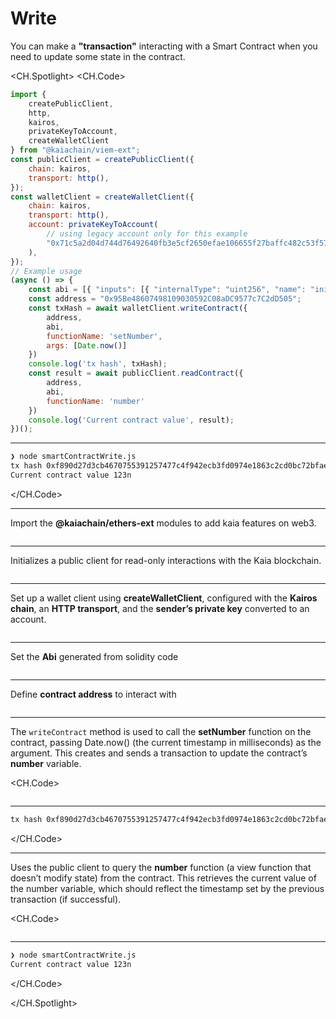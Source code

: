 # Write

You can make a **"transaction"** interacting with a Smart Contract when you need to update some state in the contract.

<CH.Spotlight>
<CH.Code>

```js smartContractWrite.js
import {
    createPublicClient,
    http,
    kairos,
    privateKeyToAccount,
    createWalletClient
} from "@kaiachain/viem-ext";
const publicClient = createPublicClient({
    chain: kairos,
    transport: http(),
});
const walletClient = createWalletClient({
    chain: kairos,
    transport: http(),
    account: privateKeyToAccount(
        // using legacy account only for this example
        "0x71c5a2d04d744d76492640fb3e5cf2650efae106655f27baffc482c53f57dca2"
    ),
});
// Example usage
(async () => {
    const abi = [{ "inputs": [{ "internalType": "uint256", "name": "initNumber", "type": "uint256" }], "stateMutability": "nonpayable", "type": "constructor" }, { "anonymous": false, "inputs": [{ "indexed": false, "internalType": "uint256", "name": "number", "type": "uint256" }], "name": "SetNumber", "type": "event" }, { "inputs": [], "name": "increment", "outputs": [], "stateMutability": "nonpayable", "type": "function" }, { "inputs": [], "name": "number", "outputs": [{ "internalType": "uint256", "name": "", "type": "uint256" }], "stateMutability": "view", "type": "function" }, { "inputs": [{ "internalType": "uint256", "name": "newNumber", "type": "uint256" }], "name": "setNumber", "outputs": [], "stateMutability": "nonpayable", "type": "function" }];
    const address = "0x95Be48607498109030592C08aDC9577c7C2dD505";
    const txHash = await walletClient.writeContract({
        address,
        abi,
        functionName: 'setNumber',
        args: [Date.now()]
    })
    console.log('tx hash', txHash);
    const result = await publicClient.readContract({
        address,
        abi,
        functionName: 'number'
    })
    console.log('Current contract value', result);
})();

```

---

```zsh output
❯ node smartContractWrite.js
tx hash 0xf890d27d3cb4670755391257477c4f942ecb3fd0974e1863c2cd0bc72bfae0d4
Current contract value 123n
```

</CH.Code>

---

Import the **@kaiachain/ethers-ext** modules to add kaia features on web3.

```js smartContractWrite.js focus=1:7

```

---

Initializes a public client for read-only interactions with the Kaia blockchain.

```js smartContractWrite.js focus=8:11

```

---

Set up a wallet client using **createWalletClient**, configured with the **Kairos chain**, an **HTTP transport**, and the **sender’s private key** converted to an account.

```js smartContractWrite.js focus=12:19

```

---

Set the **Abi** generated from solidity code

```js smartContractWrite.js focus=22

```

---

Define **contract address** to interact with

```js smartContractWrite.js focus=23

```

---

The `writeContract` method is used to call the **setNumber** function on the contract, passing Date.now() (the current timestamp in milliseconds) as the argument. This creates and sends a transaction to update the contract’s **number** variable.

<CH.Code>
```js smartContractWrite.js focus=24:30

```
---
```zsh output
tx hash 0xf890d27d3cb4670755391257477c4f942ecb3fd0974e1863c2cd0bc72bfae0d4
````

</CH.Code>

---

Uses the public client to query the **number** function (a view function that doesn’t modify state) from the contract. This retrieves the current value of the number variable, which should reflect the timestamp set by the previous transaction (if successful).

<CH.Code>
```js smartContractWrite.js focus=31:36

````
---
```zsh output
❯ node smartContractWrite.js
Current contract value 123n
````

</CH.Code>

</CH.Spotlight>
